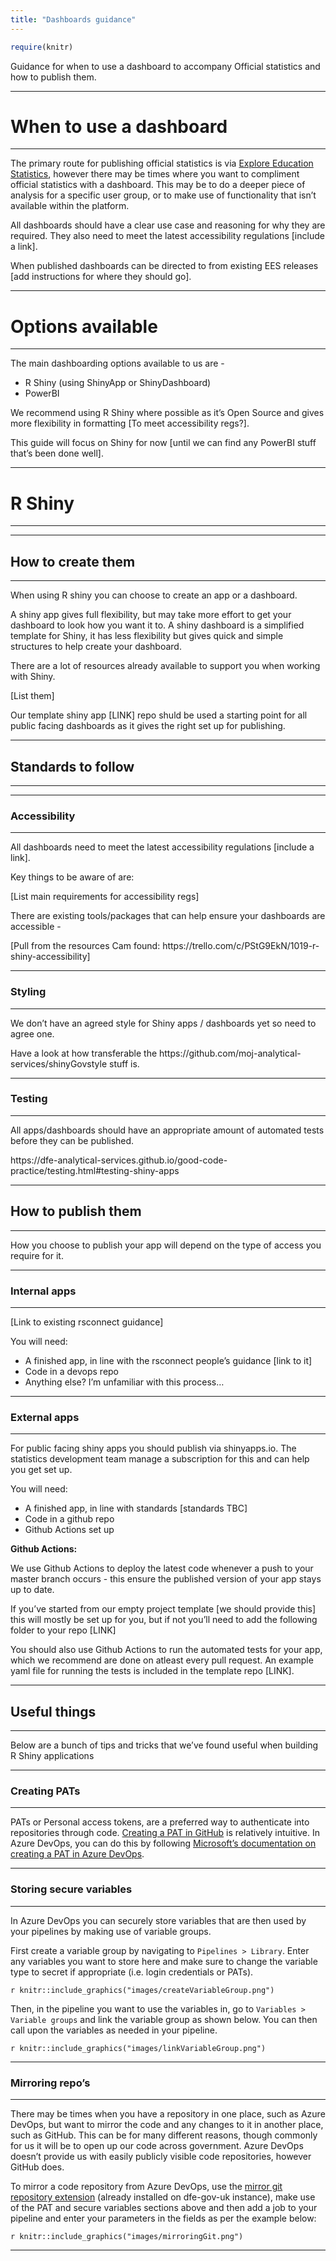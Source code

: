 ```yaml
---
title: "Dashboards guidance"
---
```


```r
require(knitr)
```

<p class="text-muted">Guidance for when to use a dashboard to accompany Official statistics and how to publish them.</p>


---

# When to use a dashboard

---

The primary route for publishing official statistics is via [Explore Education Statistics](https://explore-education-statistics.service.gov.uk/), however there may be times where you want to compliment official statistics with a dashboard. This may be to do a deeper piece of analysis for a specific user group, or to make use of functionality that isn’t available within the platform.

All dashboards should have a clear use case and reasoning for why they are required. They also need to meet the latest accessibility regulations [include a link].

When published dashboards can be directed to from existing EES releases [add instructions for where they should go].

---

# Options available

---

The main dashboarding options available to us are - 

* R Shiny (using ShinyApp or ShinyDashboard)
* PowerBI

We recommend using R Shiny where possible as it’s Open Source and gives more flexibility in formatting [To meet accessibility regs?]. 

This guide will focus on Shiny for now [until we can find any PowerBI stuff that’s been done well].


---

# R Shiny 

---


---

## How to create them

---


When using R shiny you can choose to create an app or a dashboard. 

A shiny app gives full flexibility, but may take more effort to get your dashboard to look how you want it to. A shiny dashboard is a simplified template for Shiny, it has less flexibility but gives quick and simple structures to help create your dashboard. 

There are a lot of resources already available to support you when working with Shiny. 

[List them]

Our template shiny app [LINK] repo shuld be used a starting point for all public facing dashboards as it gives the right set up for publishing. 

---

## Standards to follow

---

<!-- ## Does it make more sense to move this to after publishing? Or within the external apps bit? -->

---

### Accessibility

---

All dashboards need to meet the latest accessibility regulations [include a link].

Key things to be aware of are:

[List main requirements for accessibility regs]

There are existing tools/packages that can help ensure your dashboards are accessible - 

[Pull from the resources Cam found: https://trello.com/c/PStG9EkN/1019-r-shiny-accessibility]


---

### Styling

---

We don’t have an agreed style for Shiny apps / dashboards yet so need to agree one. 

Have a look at how transferable the https://github.com/moj-analytical-services/shinyGovstyle stuff is. 


---

### Testing

---

All apps/dashboards should have an appropriate amount of automated tests before they can be published.

https://dfe-analytical-services.github.io/good-code-practice/testing.html#testing-shiny-apps 

---

## How to publish them 

---

How you choose to publish your app will depend on the type of access you require for it.  

---

### Internal apps

---

[Link to existing rsconnect guidance]

You will need: 

* A finished app, in line with the rsconnect people’s guidance [link to it]
* Code in a devops repo
* Anything else? I’m unfamiliar with this process...


---

### External apps

---

For public facing shiny apps you should publish via shinyapps.io. The statistics development team manage a subscription for this and can help you get set up. 

You will need:

* A finished app, in line with standards [standards TBC]
* Code in a github repo
* Github Actions set up 

**Github Actions:**

We use Github Actions to deploy the latest code whenever a push to your master branch occurs - this ensure the published version of your app stays up to date. 

If you’ve started from our empty project template [we should provide this] this will mostly be set up for you, but if not you’ll need to add the following folder to your repo [LINK] 


You should also use Github Actions to run the automated tests for your app, which we recommend are done on atleast every pull request. An example yaml file for running the tests is included in the template repo [LINK]. 


---

## Useful things

---

Below are a bunch of tips and tricks that we've found useful when building R Shiny applications

---

### Creating PATs

---

PATs or Personal access tokens, are a preferred way to authenticate into repositories through code. [Creating a PAT in GitHub](https://docs.github.com/en/free-pro-team@latest/github/authenticating-to-github/creating-a-personal-access-token#creating-a-token){target="_blank" rel="noopener noreferrer"} is relatively intuitive. In Azure DevOps, you can do this by following [Microsoft's documentation on creating a PAT in Azure DevOps](https://docs.microsoft.com/en-us/azure/devops/organizations/accounts/use-personal-access-tokens-to-authenticate?view=azure-devops&tabs=preview-page#create-personal-access-tokens-to-authenticate-access){target="_blank" rel="noopener noreferrer"}.

---

### Storing secure variables

---

In Azure DevOps you can securely store variables that are then used by your pipelines by making use of variable groups. 

First create a variable group by navigating to `Pipelines > Library`. Enter any variables you want to store here and make sure to change the variable type to secret if appropriate (i.e. login credentials or PATs).

`r knitr::include_graphics("images/createVariableGroup.png")`

Then, in the pipeline you want to use the variables in, go to `Variables > Variable groups` and link the variable group as shown below. You can then call upon the variables as needed in your pipeline.

`r knitr::include_graphics("images/linkVariableGroup.png")`

---

### Mirroring repo's

---

There may be times when you have a repository in one place, such as Azure DevOps, but want to mirror the code and any changes to it in another place, such as GitHub. This can be for many different reasons, though commonly for us it will be to open up our code across government. Azure DevOps doesn't provide us with easily publicly visible code repositories, however GitHub does.

To mirror a code repository from Azure DevOps, use the [mirror git repository extension](https://github.com/swellaby/vsts-mirror-git-repository){target="_blank" rel="noopener noreferrer"} (already installed on dfe-gov-uk instance), make use of the PAT and secure variables sections above and then add a job to your pipeline and enter your parameters in the fields as per the example below:

`r knitr::include_graphics("images/mirroringGit.png")`

---
